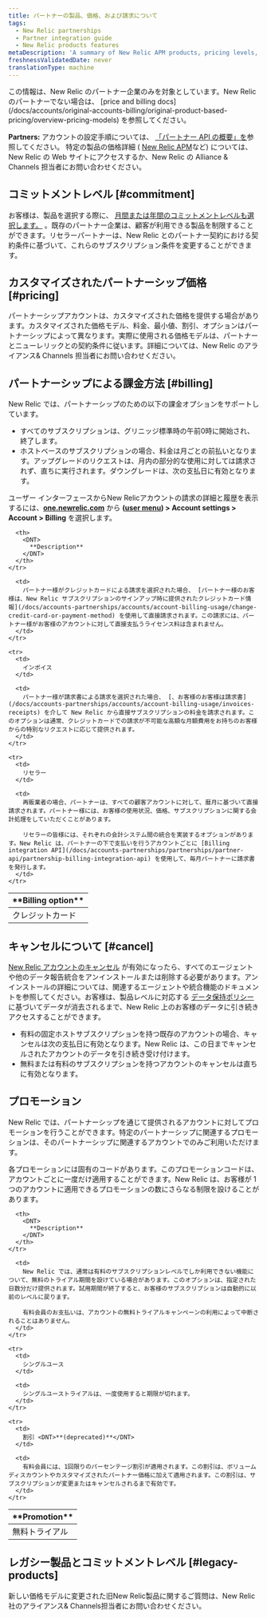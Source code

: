 ```yaml
---
title: パートナーの製品、価格、および請求について
tags:
  - New Relic partnerships
  - Partner integration guide
  - New Relic products features
metaDescription: 'A summary of New Relic APM products, pricing levels, and billing options for partners and their customers.'
freshnessValidatedDate: never
translationType: machine
---
```


<Callout variant="important">
  この情報は、New Relic のパートナー企業のみを対象としています。New Relic のパートナーでない場合は、 [price and billing docs](/docs/accounts/original-accounts-billing/original-product-based-pricing/overview-pricing-models) を参照してください。
</Callout>

<DNT>**Partners:**</DNT> アカウントの設定手順については、 [「パートナー API の概要」を](/docs/new-relic-partnerships/partner-integration-guide/partner-account-maintenance/partner-api)参照してください。 特定の製品の価格詳細 ( [New Relic APM](http://newrelic.com/application-monitoring/pricing)など) については、New Relic の Web サイトにアクセスするか、New Relic の Alliance & Channels 担当者にお問い合わせください。

## コミットメントレベル [#commitment]

お客様は、製品を選択する際に、 [月間または年間のコミットメントレベルも選択します。](/docs/accounts-partnerships/accounts/account-billing-usage/account-pricing-billing-options) 。既存のパートナー企業は、顧客が利用できる製品を制限することができます。リセラーパートナーは、New Relic とのパートナー契約における契約条件に基づいて、これらのサブスクリプション条件を変更することができます。

## カスタマイズされたパートナーシップ価格 [#pricing]

パートナーシップアカウントは、カスタマイズされた価格を提供する場合があります。カスタマイズされた価格モデル、料金、最小値、割引、オプションはパートナーシップによって異なります。実際に使用される価格モデルは、パートナーとニューレリックとの契約条件に従います。詳細については、New Relic のアライアンス& Channels 担当者にお問い合わせください。

## パートナーシップによる課金方法 [#billing]

New Relic では、パートナーシップのための以下の課金オプションをサポートしています。

* すべてのサブスクリプションは、グリニッジ標準時の午前0時に開始され、終了します。
* ホストベースのサブスクリプションの場合、料金は月ごとの前払いとなります。アップグレードのリクエストは、月内の部分的な使用に対しては請求されず、直ちに実行されます。ダウングレードは、次の支払日に有効となります。

ユーザー インターフェースからNew Relicアカウントの請求の詳細と履歴を表示するには、<DNT>**[one.newrelic.com](https://one.newrelic.com/all-capabilities)**</DNT> から <DNT>**([user menu](/docs/accounts/accounts-billing/general-account-settings/intro-account-settings)) > Account settings > Account > Billing**</DNT> を選択します。

<table>
  <thead>
    <tr>
      <th width={200}>
        <DNT>
          **Billing option**
        </DNT>
      </th>

      <th>
        <DNT>
          **Description**
        </DNT>
      </th>
    </tr>
  </thead>

  <tbody>
    <tr>
      <td>
        クレジットカード
      </td>

      <td>
        パートナー様がクレジットカードによる請求を選択された場合、 [パートナー様のお客様は、New Relic サブスクリプションのサインアップ時に提供されたクレジットカード情報](/docs/accounts-partnerships/accounts/account-billing-usage/change-credit-card-or-payment-method) を使用して直接請求されます。この請求には、パートナー様がお客様のアカウントに対して直接支払うライセンス料は含まれません。
      </td>
    </tr>

    <tr>
      <td>
        インボイス
      </td>

      <td>
        パートナー様が請求書による請求を選択された場合、 [、お客様のお客様は請求書](/docs/accounts-partnerships/accounts/account-billing-usage/invoices-receipts) を介して New Relic から直接サブスクリプションの料金を請求されます。このオプションは通常、クレジットカードでの請求が不可能な高額な月額費用をお持ちのお客様からの特別なリクエストに応じて提供されます。
      </td>
    </tr>

    <tr>
      <td>
        リセラー
      </td>

      <td>
        再販業者の場合、パートナーは、すべての顧客アカウントに対して、暦月に基づいて直接請求されます。パートナー様には、お客様の使用状況、価格、サブスクリプションに関する会計処理をしていただくことがあります。

        リセラーの皆様には、それぞれの会計システム間の統合を実装するオプションがあります。New Relic は、パートナーの下で支払いを行うアカウントごとに [Billing integration API](/docs/accounts-partnerships/partnerships/partner-api/partnership-billing-integration-api) を使用して、毎月パートナーに請求書を発行します。
      </td>
    </tr>
  </tbody>
</table>

## キャンセルについて [#cancel]

[New Relic アカウントのキャンセル](/docs/accounts-partnerships/accounts/account-maintenance/cancel-or-delete-your-new-relic-account) が有効になったら、すべてのエージェントや他のデータ報告統合をアンインストールまたは削除する必要があります。アンインストールの詳細については、関連するエージェントや統合機能のドキュメントを参照してください。お客様は、製品レベルに対応する [データ保持ポリシー](/docs/accounts-partnerships/accounts/account-billing-usage/data-retention) に基づいてデータが消去されるまで、New Relic 上のお客様のデータに引き続きアクセスすることができます。

* 有料の固定ホストサブスクリプションを持つ既存のアカウントの場合、キャンセルは次の支払日に有効となります。New Relic は、この日までキャンセルされたアカウントのデータを引き続き受け付けます。
* 無料または有料のサブスクリプションを持つアカウントのキャンセルは直ちに有効となります。

## プロモーション

New Relic では、パートナーシップを通じて提供されるアカウントに対してプロモーションを行うことができます。特定のパートナーシップに関連するプロモーションは、そのパートナーシップに関連するアカウントでのみご利用いただけます。

各プロモーションには固有のコードがあります。このプロモーションコードは、アカウントごとに一度だけ適用することができます。New Relic は、お客様が 1 つのアカウントに適用できるプロモーションの数にさらなる制限を設けることがあります。

<table>
  <thead>
    <tr>
      <th width={200}>
        <DNT>
          **Promotion**
        </DNT>
      </th>

      <th>
        <DNT>
          **Description**
        </DNT>
      </th>
    </tr>
  </thead>

  <tbody>
    <tr>
      <td>
        無料トライアル
      </td>

      <td>
        New Relic では、通常は有料のサブスクリプションレベルでしか利用できない機能について、無料のトライアル期間を設けている場合があります。このオプションは、指定された日数分だけ提供されます。試用期間が終了すると、お客様のサブスクリプションは自動的に以前のレベルに戻ります。

        有料会員のお支払いは、アカウントの無料トライアルキャンペーンの利用によって中断されることはありません。
      </td>
    </tr>

    <tr>
      <td>
        シングルユース
      </td>

      <td>
        シングルユーストライアルは、一度使用すると期限が切れます。
      </td>
    </tr>

    <tr>
      <td>
        割引 <DNT>**(deprecated)**</DNT>
      </td>

      <td>
        有料会員には、1回限りのパーセンテージ割引が適用されます。この割引は、ボリュームディスカウントやカスタマイズされたパートナー価格に加えて適用されます。この割引は、サブスクリプションが変更またはキャンセルされるまで有効です。
      </td>
    </tr>
  </tbody>
</table>

## レガシー製品とコミットメントレベル [#legacy-products]

新しい価格モデルに変更された旧New Relic製品に関するご質問は、New Relic社のアライアンス& Channels担当者にお問い合わせください。
